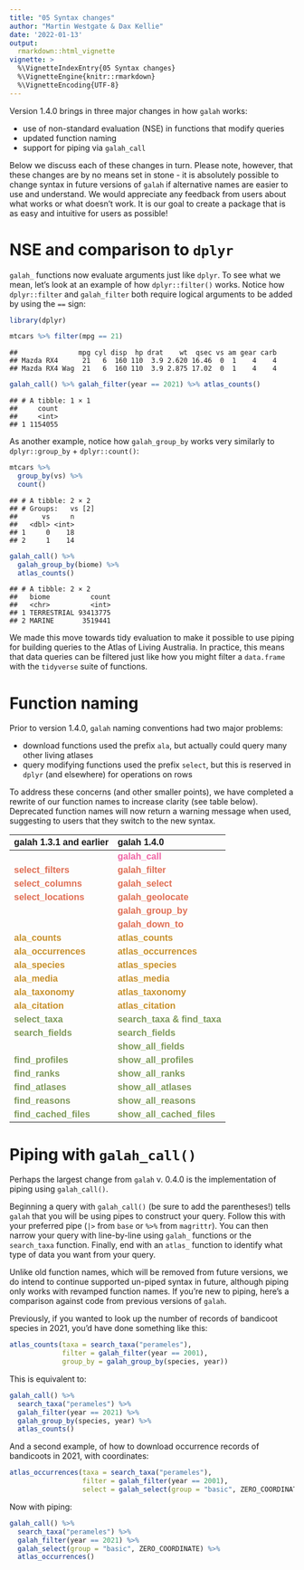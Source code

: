 ```yaml
---
title: "05 Syntax changes"
author: "Martin Westgate & Dax Kellie"
date: '2022-01-13'
output:
  rmarkdown::html_vignette
vignette: >
  %\VignetteIndexEntry{05 Syntax changes}
  %\VignetteEngine{knitr::rmarkdown}
  %\VignetteEncoding{UTF-8}
---
```


Version 1.4.0 brings in three major changes in how `galah` works:
  
- use of non-standard evaluation (NSE) in functions that modify queries
- updated function naming
- support for piping via `galah_call`
  
Below we discuss each of these changes in turn. Please note, however, that these 
changes are by no means set in stone - it is absolutely possible to 
change syntax in future versions of `galah` if alternative names are easier to 
use and understand. We would appreciate any feedback from users about what works 
or what doesn't work. It is our goal to create a package that is as easy and 
intuitive for users as possible!


# NSE and comparison to `dplyr`
`galah_` functions now evaluate arguments just like `dplyr`. To see what we mean, 
let's look at an example of how `dplyr::filter()` works. Notice how `dplyr::filter` 
and `galah_filter` both require logical arguments to be added by using the `==` sign:


```r
library(dplyr)

mtcars %>% filter(mpg == 21)
```

```
##               mpg cyl disp  hp drat    wt  qsec vs am gear carb
## Mazda RX4      21   6  160 110  3.9 2.620 16.46  0  1    4    4
## Mazda RX4 Wag  21   6  160 110  3.9 2.875 17.02  0  1    4    4
```


```r
galah_call() %>% galah_filter(year == 2021) %>% atlas_counts()
```

```
## # A tibble: 1 × 1
##     count
##     <int>
## 1 1154055
```

As another example, notice how `galah_group_by` works very similarly to
 `dplyr::group_by` + `dplyr::count()`:


```r
mtcars %>% 
  group_by(vs) %>% 
  count()
```

```
## # A tibble: 2 × 2
## # Groups:   vs [2]
##      vs     n
##   <dbl> <int>
## 1     0    18
## 2     1    14
```

```r
galah_call() %>%
  galah_group_by(biome) %>%
  atlas_counts()
```

```
## # A tibble: 2 × 2
##   biome          count
##   <chr>          <int>
## 1 TERRESTRIAL 93413775
## 2 MARINE       3519441
```

We made this move towards tidy evaluation to make it possible to use 
piping for building queries to the Atlas of Living Australia. In practice, this 
means that data queries can be filtered just like how you might 
filter a `data.frame` with the `tidyverse` suite of functions. 


# Function naming
Prior to version 1.4.0, `galah` naming conventions had two major problems:

- download functions used the prefix `ala`, but actually could query many other living atlases
- query modifying functions used the prefix `select`, but this is reserved in `dplyr` (and elsewhere) for operations on rows

To address these concerns (and other smaller points), we have completed a 
rewrite of our function names to increase clarity (see table below).
Deprecated function names will now return a warning message when used, suggesting
to users that they switch to the new syntax. 

<table class="table lightable-paper" style='width: auto !important; margin-left: auto; margin-right: auto; font-family: "Arial Narrow", arial, helvetica, sans-serif; margin-left: auto; margin-right: auto;'>
 <thead>
  <tr>
   <th style="text-align:left;"> galah 1.3.1 and earlier </th>
   <th style="text-align:left;"> galah 1.4.0 </th>
  </tr>
 </thead>
<tbody>
  <tr>
   <td style="text-align:left;font-weight: bold;color: #f064a4 !important;">  </td>
   <td style="text-align:left;font-weight: bold;color: #f064a4 !important;"> galah_call </td>
  </tr>
  <tr>
   <td style="text-align:left;font-weight: bold;color: #E06E53 !important;"> select_filters </td>
   <td style="text-align:left;font-weight: bold;color: #E06E53 !important;"> galah_filter </td>
  </tr>
  <tr>
   <td style="text-align:left;font-weight: bold;color: #E06E53 !important;"> select_columns </td>
   <td style="text-align:left;font-weight: bold;color: #E06E53 !important;"> galah_select </td>
  </tr>
  <tr>
   <td style="text-align:left;font-weight: bold;color: #E06E53 !important;"> select_locations </td>
   <td style="text-align:left;font-weight: bold;color: #E06E53 !important;"> galah_geolocate </td>
  </tr>
  <tr>
   <td style="text-align:left;font-weight: bold;color: #E06E53 !important;">  </td>
   <td style="text-align:left;font-weight: bold;color: #E06E53 !important;"> galah_group_by </td>
  </tr>
  <tr>
   <td style="text-align:left;font-weight: bold;color: #E06E53 !important;">  </td>
   <td style="text-align:left;font-weight: bold;color: #E06E53 !important;"> galah_down_to </td>
  </tr>
  <tr>
   <td style="text-align:left;font-weight: bold;color: #c7902a !important;"> ala_counts </td>
   <td style="text-align:left;font-weight: bold;color: #c7902a !important;"> atlas_counts </td>
  </tr>
  <tr>
   <td style="text-align:left;font-weight: bold;color: #c7902a !important;"> ala_occurrences </td>
   <td style="text-align:left;font-weight: bold;color: #c7902a !important;"> atlas_occurrences </td>
  </tr>
  <tr>
   <td style="text-align:left;font-weight: bold;color: #c7902a !important;"> ala_species </td>
   <td style="text-align:left;font-weight: bold;color: #c7902a !important;"> atlas_species </td>
  </tr>
  <tr>
   <td style="text-align:left;font-weight: bold;color: #c7902a !important;"> ala_media </td>
   <td style="text-align:left;font-weight: bold;color: #c7902a !important;"> atlas_media </td>
  </tr>
  <tr>
   <td style="text-align:left;font-weight: bold;color: #c7902a !important;"> ala_taxonomy </td>
   <td style="text-align:left;font-weight: bold;color: #c7902a !important;"> atlas_taxonomy </td>
  </tr>
  <tr>
   <td style="text-align:left;font-weight: bold;color: #c7902a !important;"> ala_citation </td>
   <td style="text-align:left;font-weight: bold;color: #c7902a !important;"> atlas_citation </td>
  </tr>
  <tr>
   <td style="text-align:left;font-weight: bold;color: #7f9959 !important;"> select_taxa </td>
   <td style="text-align:left;font-weight: bold;color: #7f9959 !important;"> search_taxa &amp; find_taxa </td>
  </tr>
  <tr>
   <td style="text-align:left;font-weight: bold;color: #7f9959 !important;"> search_fields </td>
   <td style="text-align:left;font-weight: bold;color: #7f9959 !important;"> search_fields </td>
  </tr>
  <tr>
   <td style="text-align:left;font-weight: bold;color: #7f9959 !important;">  </td>
   <td style="text-align:left;font-weight: bold;color: #7f9959 !important;"> show_all_fields </td>
  </tr>
  <tr>
   <td style="text-align:left;font-weight: bold;color: #7f9959 !important;"> find_profiles </td>
   <td style="text-align:left;font-weight: bold;color: #7f9959 !important;"> show_all_profiles </td>
  </tr>
  <tr>
   <td style="text-align:left;font-weight: bold;color: #7f9959 !important;"> find_ranks </td>
   <td style="text-align:left;font-weight: bold;color: #7f9959 !important;"> show_all_ranks </td>
  </tr>
  <tr>
   <td style="text-align:left;font-weight: bold;color: #7f9959 !important;"> find_atlases </td>
   <td style="text-align:left;font-weight: bold;color: #7f9959 !important;"> show_all_atlases </td>
  </tr>
  <tr>
   <td style="text-align:left;font-weight: bold;color: #7f9959 !important;"> find_reasons </td>
   <td style="text-align:left;font-weight: bold;color: #7f9959 !important;"> show_all_reasons </td>
  </tr>
  <tr>
   <td style="text-align:left;font-weight: bold;color: #7f9959 !important;"> find_cached_files </td>
   <td style="text-align:left;font-weight: bold;color: #7f9959 !important;"> show_all_cached_files </td>
  </tr>
</tbody>
</table>

# Piping with `galah_call()`

Perhaps the largest change from `galah` v. 0.4.0 is the implementation of piping 
using `galah_call()`. 

Beginning a query with `galah_call()` (be sure to add the parentheses!) tells 
`galah` that you will be using pipes to construct your query. Follow this with 
your preferred pipe (`|>` from `base` or `%>%` from `magrittr`). You can then 
narrow your query with line-by-line using `galah_` functions or the `search_taxa` 
function. Finally, end with an `atlas_` function to identify what type of data
you want from your query.  
  
Unlike old function names, which will be removed from future versions, we do intend to 
continue supported un-piped syntax in future, although piping only works with 
revamped function names. If you're new to piping, here's a comparison against
code from previous versions of `galah`.

Previously, if you wanted to look up the number of records of bandicoot species 
in 2021, you'd have done something like this:
  

```r
atlas_counts(taxa = search_taxa("perameles"),
             filter = galah_filter(year == 2001),
             group_by = galah_group_by(species, year))
```
  
This is equivalent to:


```r
galah_call() %>%
  search_taxa("perameles") %>%
  galah_filter(year == 2021) %>%
  galah_group_by(species, year) %>%
  atlas_counts()
```

And a second example, of how to download occurrence records of bandicoots in 
2021, with coordinates:
  

```r
atlas_occurrences(taxa = search_taxa("perameles"),
                  filter = galah_filter(year == 2001),
                  select = galah_select(group = "basic", ZERO_COORDINATE))
```

Now with piping:

```r
galah_call() %>%
  search_taxa("perameles") %>%
  galah_filter(year == 2021) %>%
  galah_select(group = "basic", ZERO_COORDINATE) %>%
  atlas_occurrences()
```
